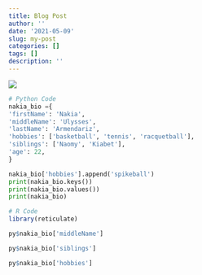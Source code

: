```yaml
---
title: Blog Post
author: ''
date: '2021-05-09'
slug: my-post
categories: []
tags: []
description: ''
---
```

![](/post/2021-05-09-my-post_files/basketball.jpeg)
```python
# Python Code
nakia_bio ={
'firstName': 'Nakia',
'middleName': 'Ulysses',
'lastName': 'Armendariz',
'hobbies': ['basketball', 'tennis', 'racquetball'],
'siblings': ['Naomy', 'Kiabet'],
'age': 22,
}

nakia_bio['hobbies'].append('spikeball')
print(nakia_bio.keys())
print(nakia_bio.values())
print(nakia_bio)
```


```R
# R Code
library(reticulate)

py$nakia_bio['middleName']
```
```R
py$nakia_bio['siblings']
```
```R
py$nakia_bio['hobbies']
```
